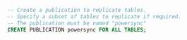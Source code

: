 ```sql
-- Create a publication to replicate tables. 
-- Specify a subset of tables to replicate if required.
-- The publication must be named "powersync"
CREATE PUBLICATION powersync FOR ALL TABLES;
```